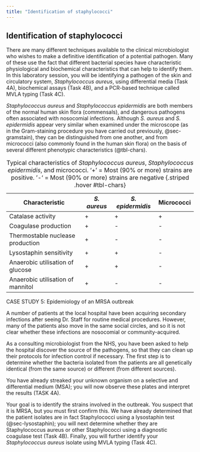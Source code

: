 ```yaml
---
title: "Identification of staphylococci"
---
```


## Identification of staphylococci {#sec-staphylococci}

There are many different techniques available to the clinical microbiologist who wishes to make a definitive identification of a potential pathogen. Many of these use the fact that different bacterial species have characteristic physiological and biochemical characteristics that can help to identify them. In this laboratory session, you will be identifying a pathogen of the skin and circulatory system, <i>Staphylococcus aureus</i>, using differential media (Task 4A), biochemical assays (Task 4B), and a PCR-based technique called MVLA typing (Task 4C).

<i>Staphylococcus aureus</i> and <i>Staphylococcus epidermidis</i> are both members of the normal human skin flora (commensals), and dangerous pathogens often associated with nosocomial infections. Although <i>S. aureus</i> and <i>S. epidermidis</i> appear very similar when examined under the microscope (as in the Gram-staining procedure you have carried out previously, @sec-gramstain), they can be distinguished from one another, and from micrococci (also commonly found in the human skin flora) on the basis of several different phenotypic characteristics (@tbl-chars).

| Characteristic | *S. aureus*  | *S. epidermidis*  | Micrococci  |
|--------|--------|--------|--------|
| Catalase activity  | +   | +   | +   |       
| Coagulase production   | +   | -   | -   |
| Thermostable nuclease production | +   | -  | -   |
| Lysostaphin sensitivity | +   | +   | -   |
| Anaerobic utilisation of glucose | +   | +   | -   |
| Anaerobic utilisation of mannitol | +   | -  | -   |
: Typical characteristics of *Staphylococcus aureus*, *Staphylococcus epidermidis*, and micrococci. ‘+’ = Most (90% or more) strains are positive. ‘-‘ = Most (90% or more) strains are negative {.striped .hover #tbl-chars}


::: {.case-study title="Case Study 5"}

CASE STUDY 5: Epidemiology of an MRSA outbreak

A number of patients at the local hospital have been acquiring secondary infections after seeing Dr. Staff for routine medical procedures. However, many of the patients also move in the same social circles, and so it is not clear whether these infections are nosocomial or community-acquired.

As a consulting microbiologist from the NHS, you have been asked to help the hospital discover the source of the pathogens, so that they can clean up their protocols for infection control if necessary. The first step is to determine whether the bacteria isolated from the patients are all genetically identical (from the same source) or different (from different sources).

You have already streaked your unknown organism on a selective and differential medium (MSA); you will now observe these plates and interpret the results (TASK 4A).

Your goal is to identify the strains involved in the outbreak. You suspect that it is MRSA, but you must first confirm this. We have already determined that the patient isolates are in fact Staphylococci using a lysostaphin test (@sec-lysostaphin); you will next determine whether they are Staphylococcus aureus or other Staphylococci using a diagnostic coagulase test (Task 4B). Finally, you will further identify your <i>Staphylococcus aureus</i> isolate using MVLA typing (Task 4C).

:::

